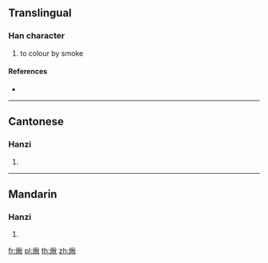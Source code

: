 {{character info/new}}
==Translingual==

===Han character===
{{Han char|rn=86|rad=火|as=09|sn=13|four=99880|canj=FHDF|ids=⿰火秋}}

# to colour by smoke

====References====
* {{Han ref|kx=0676.080|dkj=19182|hdz=32218.110|uh=714D|ud=29005|bh=DEA2|bd=56994}}

----

==Cantonese==

===Hanzi===
{{yue-hanzi|jyut=|y=chau1}}

# {{defn|lang=yue|sort=火09}}

----

==Mandarin==

===Hanzi===
{{cmn-hanzi|pin=[[jiǎo]] ([[jiao3]])|wg=chiao<sup>3</sup>}}

# {{defn|lang=cmn|sort=火09}}

[[fr:煍]]
[[pl:煍]]
[[th:煍]]
[[zh:煍]]